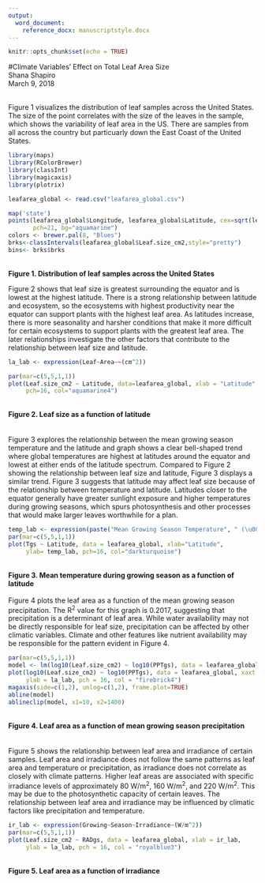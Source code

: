 ```yaml
---
output: 
  word_document:
    reference_docx: manuscriptstyle.docx
---
```


```r
knitr::opts_chunk$set(echo = TRUE)
```
#Climate Variables' Effect on Total Leaf Area Size  
Shana Shapiro    
March 9, 2018
\
\

Figure 1 visualizes the distribution of leaf samples across the United States. The size of the point correlates with the size of the leaves in the sample, which shows the variability of leaf area in the US. There are samples from all across the country but particuarly down the East Coast of the United States.  
```r
library(maps)
library(RColorBrewer)
library(classInt)
library(magicaxis)
library(plotrix)

leafarea_global <- read.csv("leafarea_global.csv")

map('state')
points(leafarea_global$Longitude, leafarea_global$Latitude, cex=sqrt(leafarea_global$Leaf.size_cm2/1000),
       pch=21, bg="aquamarine")
colors <- brewer.pal(8, "Blues")
brks<-classIntervals(leafarea_global$Leaf.size_cm2,style="pretty") 
bins<- brks$brks
```
\
**Figure 1. Distribution of leaf samples across the United States**  
 

Figure 2 shows that leaf size is greatest surrounding the equator and is lowest at the highest latitude. There is a strong relationship between latitude and ecosystem, so the ecosystems with highest productivity near the equator can support plants with the highest leaf area. As latitudes increase, there is more seasonality and harsher conditions that make it more difficult for certain ecosystems to support plants with the greatest leaf area. The later relationships investigate the other factors that contribute to the relationship between leaf size and latitude. 
\
```r
la_lab <- expression(Leaf~Area~~(cm^2)) 

par(mar=c(5,5,1,1))
plot(Leaf.size_cm2 ~ Latitude, data=leafarea_global, xlab = "Latitude", ylab = la_lab,
     pch=16, col="aquamarine4")
```
\
**Figure 2. Leaf size as a function of latitude**  
\
\
Figure 3 explores the relationship between the mean growing season temperature and the latitude and graph shows a clear bell-shaped trend where global temperatures are highest at latitudes around the equator and lowest at either ends of the latitude spectrum. Compared to Figure 2 showing the relationship between leaf size and latitude, Figure 3 displays a similar trend. Figure 3 suggests that latitude may affect leaf size because of the relationship between temperature and latitude. Latitudes closer to the equator generally have greater sunlight exposure and higher temperatures during growing seasons, which spurs photosynthesis and other processes that would make larger leaves worthwhile for a plan.  
```r
temp_lab <- expression(paste("Mean Growing Season Temperature", " (\u00B0C)" )) 
par(mar=c(5,5,1,1))
plot(Tgs ~ Latitude, data = leafarea_global, xlab="Latitude", 
     ylab= temp_lab, pch=16, col="darkturquoise")
```
\
**Figure 3. Mean temperature during growing season as a function of latitude** 
\
\
Figure 4 plots the leaf area as a function of the mean growing season precipitation. The R^2^ value for this graph is 0.2017, suggesting that precipitation is a determinant of leaf area. While water availability may not be directly responsible for leaf size, precipitation can be affected by other climatic variables. Climate and other features like nutrient availability may be responsible for the pattern evident in Figure 4. 
```r
par(mar=c(5,5,1,1))
model <- lm(log10(Leaf.size_cm2) ~ log10(PPTgs), data = leafarea_global)
plot(log10(Leaf.size_cm2) ~ log10(PPTgs), data = leafarea_global, xaxt = "n", yaxt = "n", xlab = "Mean Growing Season Precipitation (mm)", 
     ylab = la_lab, pch = 16, col = "firebrick4")
magaxis(side=c(1,2), unlog=c(1,2), frame.plot=TRUE)
abline(model)
ablineclip(model, x1=10, x2=1400)
```
\
**Figure 4. Leaf area as a function of mean growing season precipitation** 
\
\
\
Figure 5 shows the relationship between leaf area and irradiance of certain samples. Leaf area and irradiance does not follow the same patterns as leaf area and temperature or precipitation, as irradiance does not correlate as closely with climate patterns. Higher leaf areas are associated with specific irradiance levels of approximately 80 W/m^2^, 160 W/m^2^, and 220 W/m^2^. This may be due to the photosynthetic capacity of certain leaves. The relationship between leaf area and irradiance may be influenced by climatic factors like precipitation and temperature. 
```r
ir_lab <- expression(Growing~Season~Irradiance~(W/m^2)) 
par(mar=c(5,5,1,1))
plot(Leaf.size_cm2 ~ RADgs, data = leafarea_global, xlab = ir_lab, 
     ylab = la_lab, pch = 16, col = "royalblue3")
```
\
**Figure 5. Leaf area as a function of irradiance** 
